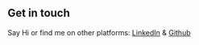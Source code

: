 ## Get in touch

Say Hi or find me on other platforms: [LinkedIn](https://www.linkedin.com/in/axelekamba/) & [Github](https://github.com/Ekamba)
